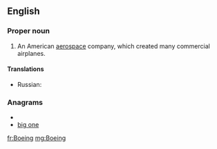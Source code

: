 ==English==
{{wikipedia}}

===Proper noun===
{{en-proper noun}}

# {{aviation}} An American [[aerospace]] company, which created many commercial airplanes.

====Translations====
{{trans-top|An American aerospace company}}
* Russian: {{t|ru|Боинг|m|tr=Bóing}}
{{trans-mid}}
{{trans-bottom}}

===Anagrams===
* {{alphagram|begino}}
* [[big one#English|big one]]

[[fr:Boeing]]
[[mg:Boeing]]